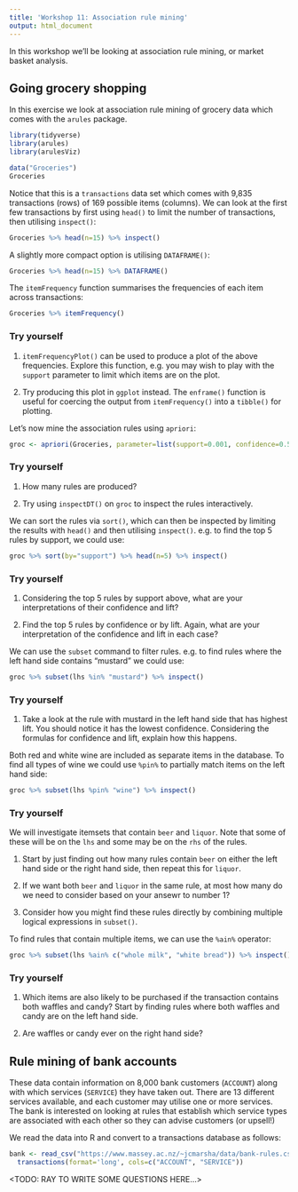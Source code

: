 ```yaml
---
title: 'Workshop 11: Association rule mining'
output: html_document
---
```


In this workshop we'll be looking at association rule mining, or market basket analysis.

## Going grocery shopping

In this exercise we look at association rule mining of grocery data which comes with the `arules` package.

```r
library(tidyverse)
library(arules)
library(arulesViz)

data("Groceries")
Groceries
```

Notice that this is a `transactions` data set which comes with 9,835 transactions (rows) of 169 possible items (columns). We can look at the first few transactions by first using `head()` to limit the number of transactions, then utilising `inspect()`:

```r
Groceries %>% head(n=15) %>% inspect()
```

A slightly more compact option is utilising `DATAFRAME()`:

```r
Groceries %>% head(n=15) %>% DATAFRAME()
```

The `itemFrequency` function summarises the frequencies of each item across transactions:

```r
Groceries %>% itemFrequency()
```

### Try yourself

1. `itemFrequencyPlot()` can be used to produce a plot of the above frequencies. Explore this function, e.g. you may wish to play with the `support` parameter to
limit which items are on the plot.

2. Try producing this plot in `ggplot` instead. The `enframe()` function is useful for coercing the output from `itemFrequency()` into a `tibble()` for plotting.


Let's now mine the association rules using `apriori`:

```r
groc <- apriori(Groceries, parameter=list(support=0.001, confidence=0.5))
```

### Try yourself

1. How many rules are produced?

2. Try using `inspectDT()` on `groc` to inspect the rules interactively.


We can sort the rules via `sort()`, which can then be inspected by limiting the results with `head()` and then utilising `inspect()`. e.g. to find the top 5 rules by support, we could use:

```r
groc %>% sort(by="support") %>% head(n=5) %>% inspect()
```

### Try yourself

1. Considering the top 5 rules by support above, what are your interpretations of their confidence and lift?

2. Find the top 5 rules by confidence or by lift. Again, what are your interpretation of the confidence and lift in each case?


We can use the `subset` command to filter rules. e.g. to find rules where the left hand side contains "mustard" we could use:

```r
groc %>% subset(lhs %in% "mustard") %>% inspect()
```

### Try yourself

1. Take a look at the rule with mustard in the left hand side that has highest lift. You should notice it has the lowest confidence. Considering the formulas for confidence and lift, explain how this happens.


Both red and white wine are included as separate items in the database. To find all types of wine we could use `%pin%` to partially match items on the left hand side:

```r
groc %>% subset(lhs %pin% "wine") %>% inspect()
```

### Try yourself

We will investigate itemsets that contain `beer` and `liquor`. Note that some of these will be on the `lhs` and some may be on the `rhs` of the rules.

1. Start by just finding out how many rules contain `beer` on either the left hand side or the right hand side, then repeat this for `liquor`.

2. If we want both `beer` and `liquor` in the same rule, at most how many do we need to consider based on your ansewr to number 1?

3. Consider how you might find these rules directly by combining multiple logical expressions in `subset()`.


To find rules that contain multiple items, we can use the `%ain%` operator:

```r
groc %>% subset(lhs %ain% c("whole milk", "white bread")) %>% inspect()
```

### Try yourself

1. Which items are also likely to be purchased if the transaction contains both waffles and candy? Start by finding rules where both waffles and candy are on the left hand side.

2. Are waffles or candy ever on the right hand side?


## Rule mining of bank accounts

These data contain information on 8,000 bank customers (`ACCOUNT`) along with which services (`SERVICE`) they have taken out. There are 13 different services available,
and each customer may utilise one or more services. The bank is interested on looking at rules that establish which service types are associated with each other so they can advise customers (or upsell!)

We read the data into R and convert to a transactions database as follows:

```r
bank <- read_csv("https://www.massey.ac.nz/~jcmarsha/data/bank-rules.csv") %>%
  transactions(format='long', cols=c("ACCOUNT", "SERVICE"))
```

<TODO: RAY TO WRITE SOME QUESTIONS HERE...>

